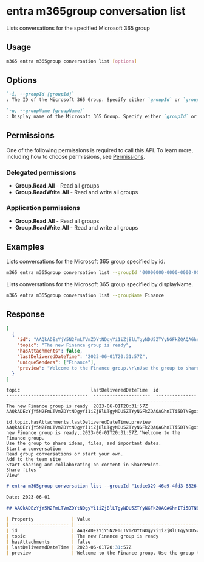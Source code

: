 
# entra m365group conversation list

Lists conversations for the specified Microsoft 365 group

## Usage

```sh
m365 entra m365group conversation list [options]
```

## Options

```md definition-list
`-i, --groupId [groupId]`
: The ID of the Microsoft 365 Group. Specify either `groupId` or `groupName`, but not both.

`-n, --groupName [groupName]`
: Display name of the Microsoft 365 Group. Specify either `groupId` or `groupName`, but not both.
```

<Global />

## Permissions

One of the following permissions is required to call this API. To learn more, including how to choose permissions, see [Permissions](/docs/cmd/login#permissions).

### Delegated permissions

- **Group.Read.All** - Read all groups
- **Group.ReadWrite.All** - Read and write all groups

### Application permissions

- **Group.Read.All** - Read all groups
- **Group.ReadWrite.All** - Read and write all groups

## Examples

Lists conversations for the Microsoft 365 group specified by id.

```sh
m365 entra m365group conversation list --groupId '00000000-0000-0000-0000-000000000000'
```

Lists conversations for the Microsoft 365 group specified by displayName.

```sh
m365 entra m365group conversation list --groupName Finance
```

## Response

<Tabs>
  <TabItem value="JSON">

```json
[
  {
    "id": "AAQkADEzYjY5N2FmLTVmZDYtNDgyYi1iZjBlLTgyNDU5ZTYyNGFkZQAQAGhnITi5DTNEgxisPwMQu74=",
    "topic": "The new Finance group is ready",
    "hasAttachments": false,
    "lastDeliveredDateTime": "2023-06-01T20:31:57Z",
    "uniqueSenders": ["Finance"],
    "preview": "Welcome to the Finance group.\r\nUse the group to share ideas, files, and important dates.\r\nStart a conversation\r\nRead group conversations or start your own.\r\nAdd to the team site\r\nStart sharing and collaborating on content in SharePoint.\r\nShare files\r\nView"
  }
]
```

  </TabItem>
  <TabItem value="Text">

```text
topic                          lastDeliveredDateTime  id
------------------------------  ---------------------  --------------------------------------------------------------------------------
The new Finance group is ready  2023-06-01T20:31:57Z  AAQkADEzYjY5N2FmLTVmZDYtNDgyYi1iZjBlLTgyNDU5ZTYyNGFkZQAQAGhnITi5DTNEgxisPwMQu74=
```

  </TabItem>
  <TabItem value="CSV">

```csv
id,topic,hasAttachments,lastDeliveredDateTime,preview
AAQkADEzYjY5N2FmLTVmZDYtNDgyYi1iZjBlLTgyNDU5ZTYyNGFkZQAQAGhnITi5DTNEgxisPwMQu74=,The new Finance group is ready,,2023-06-01T20:31:57Z,"Welcome to the Finance group.
Use the group to share ideas, files, and important dates.
Start a conversation
Read group conversations or start your own.
Add to the team site
Start sharing and collaborating on content in SharePoint.
Share files
View"
```

  </TabItem>
  <TabItem value="Markdown">

```md
# entra m365group conversation list --groupId "1cdce329-46a9-4fd3-8826-fe6587d25a8c"

Date: 2023-06-01

## AAQkADEzYjY5N2FmLTVmZDYtNDgyYi1iZjBlLTgyNDU5ZTYyNGFkZQAQAGhnITi5DTNEgxisPwMQu74=

| Property              | Value                                                                                                                                                                                                                                                    |
| --------------------- | -------------------------------------------------------------------------------------------------------------------------------------------------------------------------------------------------------------------------------------------------------- |
| id                    | AAQkADEzYjY5N2FmLTVmZDYtNDgyYi1iZjBlLTgyNDU5ZTYyNGFkZQAQAGhnITi5DTNEgxisPwMQu74=                                                                                                                                                                         |
| topic                 | The new Finance group is ready                                                                                                                                                                                                                           |
| hasAttachments        | false                                                                                                                                                                                                                                                    |
| lastDeliveredDateTime | 2023-06-01T20:31:57Z                                                                                                                                                                                                                                     |
| preview               | Welcome to the Finance group. Use the group to share ideas, files, and important dates. Start a conversation Read group conversations or start your own. Add to the team site Start sharing and collaborating on content in SharePoint. Share files View |
```

  </TabItem>
</Tabs>
